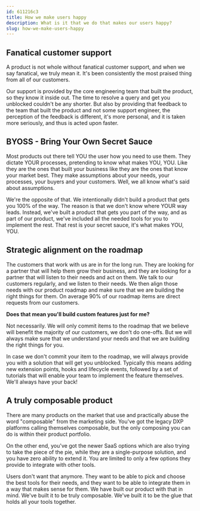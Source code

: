 ```yaml
---
id: 611216c3
title: How we make users happy
description: What is it that we do that makes our users happy?
slug: how-we-make-users-happy
---
```


## Fanatical customer support

A product is not whole without fanatical customer support, and when we say fanatical, we truly mean it. It's been consistently the most praised thing from all of our customers. 

Our support is provided by the core engineering team that built the product, so they know it inside out. The time to resolve a query and get you unblocked couldn't be any shorter. But also by providing that feedback to the team that built the product and not some support engineer, the perception of the feedback is different, it's more personal, and it is taken more seriously, and thus is acted upon faster.

## BYOSS - Bring Your Own Secret Sauce

Most products out there tell YOU the user how you need to use them. They dictate YOUR processes, pretending to know what makes YOU, YOU. Like they are the ones that built your business like they are the ones that know your market best. They make assumptions about your needs, your processes, your buyers and your customers. Well, we all know what's said about assumptions.

We're the opposite of that. We intentionally didn't build a product that gets you 100% of the way. The reason is that we don't know where YOUR way leads. Instead, we've built a product that gets you part of the way, and as part of our product, we've included all the needed tools for you to implement the rest. That rest is your secret sauce, it's what makes YOU, YOU.

## Strategic alignment on the roadmap

The customers that work with us are in for the long run. They are looking for a partner that will help them grow their business, and they are looking for a partner that will listen to their needs and act on them. We talk to our customers regularly, and we listen to their needs. We then align those needs with our product roadmap and make sure that we are building the right things for them. On average 90% of our roadmap items are direct requests from our customers. 

**Does that mean you'll build custom features just for me?**

Not necessarily. We will only commit items to the roadmap that we believe will benefit the majority of our customers, we don't do one-offs. But we will always make sure that we understand your needs and that we are building the right things for you.

In case we don't commit your item to the roadmap, we will always provide you with a solution that will get you unblocked. Typically this means adding new extension points, hooks and lifecycle events, followed by a set of tutorials that will enable your team to implement the feature themselves. We'll always have your back! 

## A truly composable product

There are many products on the market that use and practically abuse the word "composable" from the marketing side. You've got the legacy DXP platforms calling themselves composable, but the only composing you can do is within their product portfolio. 

On the other end, you've got the newer SaaS options which are also trying to take the piece of the pie, while they are a single-purpose solution, and you have zero ability to extend it. You are limited to only a few options they provide to integrate with other tools. 

Users don't want that anymore. They want to be able to pick and choose the best tools for their needs, and they want to be able to integrate them in a way that makes sense for them. We have built our product with that in mind. We've built it to be truly composable. We've built it to be the glue that holds all your tools together. 